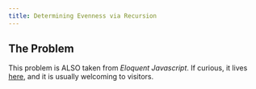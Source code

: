 ```yaml
---
title: Determining Evenness via Recursion
---
```


## The Problem

This problem is ALSO taken from *Eloquent Javascript*. If curious, it lives [here](https://eloquentjavascript.net/03_functions.html#i_jxl1p970Fy), and it is usually welcoming to visitors.